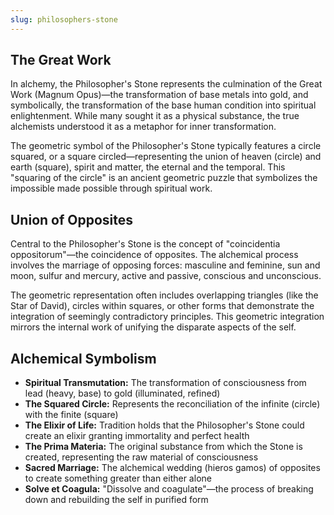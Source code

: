 ```yaml
---
slug: philosophers-stone
---
```


<Section title="The Great Work">

## The Great Work

In alchemy, the Philosopher's Stone represents the culmination of the Great Work (Magnum Opus)—the transformation of base metals into gold, and symbolically, the transformation of the base human condition into spiritual enlightenment. While many sought it as a physical substance, the true alchemists understood it as a metaphor for inner transformation.

The geometric symbol of the Philosopher's Stone typically features a circle squared, or a square circled—representing the union of heaven (circle) and earth (square), spirit and matter, the eternal and the temporal. This "squaring of the circle" is an ancient geometric puzzle that symbolizes the impossible made possible through spiritual work.

</Section>

<Section title="Union of Opposites">

## Union of Opposites

Central to the Philosopher's Stone is the concept of "coincidentia oppositorum"—the coincidence of opposites. The alchemical process involves the marriage of opposing forces: masculine and feminine, sun and moon, sulfur and mercury, active and passive, conscious and unconscious.

The geometric representation often includes overlapping triangles (like the Star of David), circles within squares, or other forms that demonstrate the integration of seemingly contradictory principles. This geometric integration mirrors the internal work of unifying the disparate aspects of the self.

</Section>

<Section title="Alchemical Symbolism">

## Alchemical Symbolism

- **Spiritual Transmutation:** The transformation of consciousness from lead (heavy, base) to gold (illuminated, refined)
- **The Squared Circle:** Represents the reconciliation of the infinite (circle) with the finite (square)
- **The Elixir of Life:** Tradition holds that the Philosopher's Stone could create an elixir granting immortality and perfect health
- **The Prima Materia:** The original substance from which the Stone is created, representing the raw material of consciousness
- **Sacred Marriage:** The alchemical wedding (hieros gamos) of opposites to create something greater than either alone
- **Solve et Coagula:** "Dissolve and coagulate"—the process of breaking down and rebuilding the self in purified form

</Section>

<RelatedGeometries slug="philosophers-stone" />
